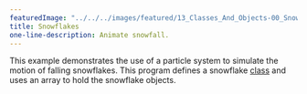 ---
featuredImage: "../../../images/featured/13_Classes_And_Objects-00_Snowflakes-thumbnail.png"
title: Snowflakes
one-line-description: Animate snowfall.
---

This example demonstrates the use of a particle system
to simulate the motion of falling snowflakes. This program defines a
snowflake
<a href="https://p5js.org/reference/#/p5/class">class</a>
and uses an array to hold the snowflake objects.